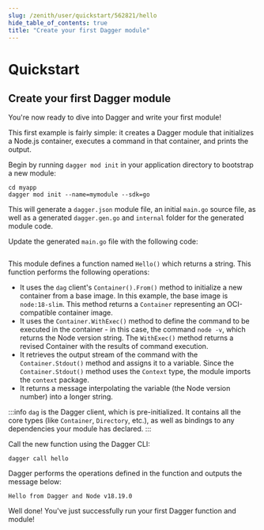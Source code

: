 ```yaml
---
slug: /zenith/user/quickstart/562821/hello
hide_table_of_contents: true
title: "Create your first Dagger module"
---
```


# Quickstart

## Create your first Dagger module

You're now ready to dive into Dagger and write your first module!

This first example is fairly simple: it creates a Dagger module that initializes a Node.js container, executes a command in that container, and prints the output.

Begin by running `dagger mod init` in your application directory to bootstrap a new module:

```shell
cd myapp
dagger mod init --name=mymodule --sdk=go
```

This will generate a `dagger.json` module file, an initial `main.go` source file, as well as a generated `dagger.gen.go` and `internal` folder for the generated module code.

Update the generated `main.go` file with the following code:

```go file=snippets/hello/main.go
```

This module defines a function named `Hello()` which returns a string. This function performs the following operations:

- It uses the `dag` client's `Container().From()` method to initialize a new container from a base image. In this example, the base image is `node:18-slim`. This method returns a `Container` representing an OCI-compatible container image.
- It uses the `Container.WithExec()` method to define the command to be executed in the container - in this case, the command `node -v`, which returns the Node version string. The `WithExec()` method returns a revised Container with the results of command execution.
- It retrieves the output stream of the command with the `Container.Stdout()` method and assigns it to a variable. Since the `Container.Stdout()` method uses the `Context` type, the module imports the `context` package.
- It returns a message interpolating the variable (the Node version number) into a longer string.

:::info
`dag` is the Dagger client, which is pre-initialized. It contains all the core types (like `Container`, `Directory`, etc.), as well as bindings to any dependencies your module has declared.
:::

Call the new function using the Dagger CLI:

```shell
dagger call hello
```

Dagger performs the operations defined in the function and outputs the message below:

```shell
Hello from Dagger and Node v18.19.0
```

Well done! You've just successfully run your first Dagger function and module!
